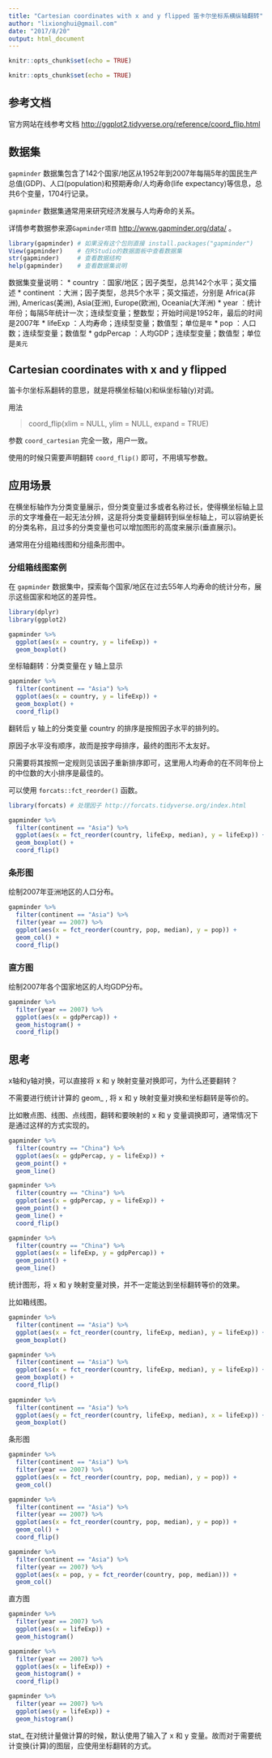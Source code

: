 ```yaml
---
title: "Cartesian coordinates with x and y flipped 笛卡尔坐标系横纵轴翻转"
author: "lixionghui@gmail.com"
date: "2017/8/20"
output: html_document
---
```


```r
knitr::opts_chunk$set(echo = TRUE)
```


```r
knitr::opts_chunk$set(echo = TRUE)
```

## 参考文档

官方网站在线参考文档 <http://ggplot2.tidyverse.org/reference/coord_flip.html> 

## 数据集

`gapminder` 数据集包含了142个国家/地区从1952年到2007年每隔5年的国民生产总值(GDP)、人口(population)和预期寿命/人均寿命(life expectancy)等信息，总共6个变量，1704行记录。

`gapminder` 数据集通常用来研究经济发展与人均寿命的关系。

详情参考数据参来源`Gapminder项目` <http://www.gapminder.org/data/> 。

```r
library(gapminder) # 如果没有这个包则直接 install.packages("gapminder")
View(gapminder)    # 在RStudio的数据面板中查看数据集
str(gapminder)     # 查看数据结构
help(gapminder)    # 查看数据集说明
```

数据集变量说明：
* country   ：国家/地区；因子类型，总共142个水平；英文描述
* continent ：大洲；因子类型，总共5个水平；英文描述，分别是 Africa(非洲), Americas(美洲), Asia(亚洲), Europe(欧洲), Oceania(大洋洲)
* year      ：统计年份；每隔5年统计一次；连续型变量；整数型；开始时间是1952年，最后的时间是2007年
* lifeExp   ：人均寿命；连续型变量；数值型；单位是`年`
* pop       ：人口数；连续型变量；数值型
* gdpPercap ：人均GDP；连续型变量；数值型；单位是`美元`

## Cartesian coordinates with x and y flipped 

笛卡尔坐标系翻转的意思，就是将横坐标轴(x)和纵坐标轴(y)对调。

用法

> coord_flip(xlim = NULL, ylim = NULL, expand = TRUE)

参数 `coord_cartesian` 完全一致，用户一致。

使用的时候只需要声明翻转 `coord_flip()` 即可，不用填写参数。

## 应用场景

在横坐标轴作为分类变量展示，但分类变量过多或者名称过长，使得横坐标轴上显示的文字堆叠在一起无法分辨，这是将分类变量翻转到纵坐标轴上，可以容纳更长的分类名称，且过多的分类变量也可以增加图形的高度来展示(垂直展示)。

通常用在分组箱线图和分组条形图中。


### 分组箱线图案例

在 `gapminder` 数据集中，探索每个国家/地区在过去55年人均寿命的统计分布，展示这些国家和地区的差异性。


```r
library(dplyr)
library(ggplot2)

gapminder %>%
  ggplot(aes(x = country, y = lifeExp)) +
  geom_boxplot()
```

坐标轴翻转：分类变量在 y 轴上显示

```r
gapminder %>%
  filter(continent == "Asia") %>%
  ggplot(aes(x = country, y = lifeExp)) +
  geom_boxplot() + 
  coord_flip()
```

翻转后 y 轴上的分类变量 country 的排序是按照因子水平的排列的。

原因子水平没有顺序，故而是按字母排序，最终的图形不太友好。

只需要将其按照一定规则见该因子重新排序即可，这里用人均寿命的在不同年份上的中位数的大小排序是最佳的。

可以使用 `forcats::fct_reorder()` 函数。 

```r
library(forcats) # 处理因子 http://forcats.tidyverse.org/index.html

gapminder %>%
  filter(continent == "Asia") %>%
  ggplot(aes(x = fct_reorder(country, lifeExp, median), y = lifeExp)) +
  geom_boxplot() + 
  coord_flip()
```


### 条形图

绘制2007年亚洲地区的人口分布。

```r
gapminder %>%
  filter(continent == "Asia") %>%
  filter(year == 2007) %>%
  ggplot(aes(x = fct_reorder(country, pop, median), y = pop)) +
  geom_col() +
  coord_flip()
```

### 直方图

绘制2007年各个国家地区的人均GDP分布。

```r
gapminder %>%
  filter(year == 2007) %>%
  ggplot(aes(x = gdpPercap)) +
  geom_histogram() +
  coord_flip()
```

## 思考

x轴和y轴对换，可以直接将 x 和 y 映射变量对换即可，为什么还要翻转？

不需要进行统计计算的 geom_ , 将 x 和 y 映射变量对换和坐标翻转是等价的。

比如散点图、线图、点线图，翻转和要映射的 x 和 y 变量调换即可，通常情况下是通过这样的方式实现的。

```r
gapminder %>%
  filter(country == "China") %>%
  ggplot(aes(x = gdpPercap, y = lifeExp)) +
  geom_point() +
  geom_line()

gapminder %>%
  filter(country == "China") %>%
  ggplot(aes(x = gdpPercap, y = lifeExp)) +
  geom_point() +
  geom_line() +
  coord_flip()

gapminder %>%
  filter(country == "China") %>%
  ggplot(aes(x = lifeExp, y = gdpPercap)) +
  geom_point() +
  geom_line()
```



统计图形，将 x 和 y 映射变量对换，并不一定能达到坐标翻转等价的效果。

比如箱线图。

```r
gapminder %>%
  filter(continent == "Asia") %>%
  ggplot(aes(x = fct_reorder(country, lifeExp, median), y = lifeExp)) +
  geom_boxplot()

gapminder %>%
  filter(continent == "Asia") %>%
  ggplot(aes(x = fct_reorder(country, lifeExp, median), y = lifeExp)) +
  geom_boxplot() +
  coord_flip()
  
gapminder %>%
  filter(continent == "Asia") %>%
  ggplot(aes(y = fct_reorder(country, lifeExp, median), x = lifeExp)) +
  geom_boxplot()
```

条形图

```r
gapminder %>%
  filter(continent == "Asia") %>%
  filter(year == 2007) %>%
  ggplot(aes(x = fct_reorder(country, pop, median), y = pop)) +
  geom_col()

gapminder %>%
  filter(continent == "Asia") %>%
  filter(year == 2007) %>%
  ggplot(aes(x = fct_reorder(country, pop, median), y = pop)) +
  geom_col() +
  coord_flip()

gapminder %>%
  filter(continent == "Asia") %>%
  filter(year == 2007) %>%
  ggplot(aes(x = pop, y = fct_reorder(country, pop, median))) +
  geom_col()
```


直方图

```r
gapminder %>%
  filter(year == 2007) %>%
  ggplot(aes(x = lifeExp)) + 
  geom_histogram()

gapminder %>%
  filter(year == 2007) %>%
  ggplot(aes(x = lifeExp)) + 
  geom_histogram() +
  coord_flip()

gapminder %>%
  filter(year == 2007) %>%
  ggplot(aes(y = lifeExp)) + 
  geom_histogram()
```


stat_ 在对统计量做计算的时候，默认使用了输入了 x 和 y 变量。故而对于需要统计变换(计算)的图层，应使用坐标翻转的方式。
